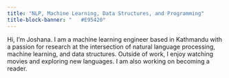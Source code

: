 ```yaml
---
title: "NLP, Machine Learning, Data Structures, and Programming"
title-block-banner: "	#E95420"
--- 
```

Hi, I'm Joshana. I am a machine learning engineer based in Kathmandu with a passion for research at the intersection of natural language processing, machine learning, and data structures. Outside of work, I enjoy watching movies and exploring new languages. I am also working on becoming a reader.

